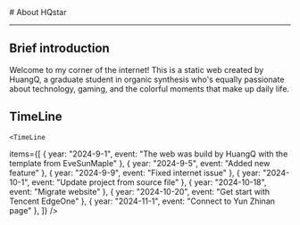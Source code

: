 
<BaseLayout title="About">
  <BaseCard title="About">
# About HQstar

---

## Brief introduction

Welcome to my corner of the internet! This is a static web created by HuangQ, a graduate student in organic synthesis who's equally passionate about technology, gaming, and the colorful moments that make up daily life.


## TimeLine

    <TimeLine

items={[
{ year: "2024-9-1", event: "The web was build by HuangQ with the template from EveSunMaple" },
{ year: "2024-9-5", event: "Added new feature" },
{ year: "2024-9-9", event: "Fixed internet issue" },
{ year: "2024-10-1", event: "Update project from source file" },
{ year: "2024-10-18", event: "Migrate website" },
{ year: "2024-10-20", event: "Get start with Tencent EdgeOne" },
{ year: "2024-11-1", event: "Connect to Yun Zhinan page" },
]}
/>

  </BaseCard>
</BaseLayout>
